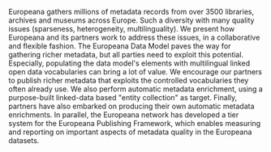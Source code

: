 Europeana gathers millions of metadata records from over 3500 libraries, archives and museums across Europe. Such a diversity with many quality issues (sparseness, heterogeneity, multilinguality). We present how Europeana and its partners work to address these issues, in a collaborative and flexible fashion. The Europeana Data Model paves the way for gathering richer metadata, but all parties need to exploit this potential. Especially, populating the data model's elements with multilingual linked open data vocabularies can bring a lot of value. We encourage our partners to publish richer metadata that exploits the controlled vocabularies they often already use. We also perform automatic metadata enrichment, using a purpose-built linked-data based "entity collection" as target. Finally, partners have also embarked on producing their own automatic metadata enrichments. In parallel, the Europeana network has developed a tier system for the Europeana Publishing Framework, which enables measuring and reporting on important aspects of metadata quality in the Europeana datasets.
